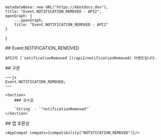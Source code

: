 
    metadataBase: new URL("https://kbotdocs.dev"),
    title: "Event.NOTIFICATION_REMOVED - API2",
    openGraph: {
        ...openGraph,
        title: "Event.NOTIFICATION_REMOVED - API2"
    }
}

<Section>
    ## Event.NOTIFICATION_REMOVED

    API2의 [`notificationRemoved`](/api2/notificationRemoved) 이벤트입니다.
</Section>
<Section>
    ## 구문

    ~~~js
    Event.NOTIFICATION_REMOVED;
    ~~~

    <Section>
        ### 상수값

        `String` - `"notificationRemoved"`
    </Section>
</Section>
<Section>
    ## 앱 호환성

    <AppCompat compats={compatibility["NOTIFICATION_REMOVED"]}/>
</Section>